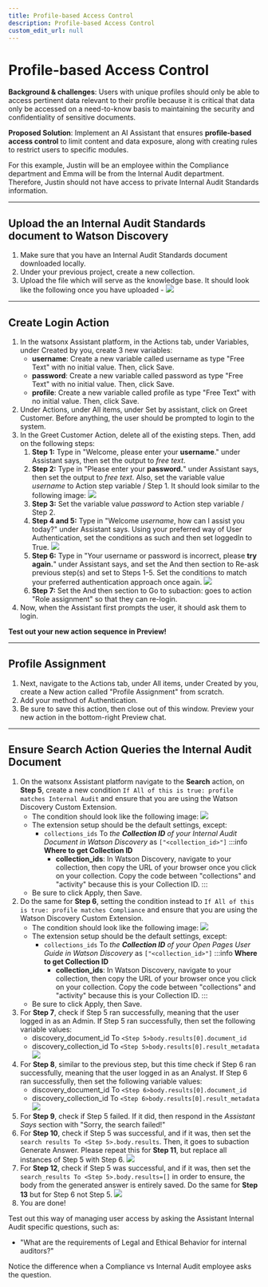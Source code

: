 ```yaml
---
title: Profile-based Access Control
description: Profile-based Access Control
custom_edit_url: null
---
```


# Profile-based Access Control

**Background & challenges**: Users with unique profiles should only be able to access pertinent data relevant to their profile because it is critical that data only be accessed on a need-to-know basis to maintaining the security and confidentiality of sensitive documents.

**Proposed Solution**: Implement an AI Assistant that ensures **profile-based access control** to limit content and data exposure, along with creating rules to restrict users to specific modules.

For this example, Justin will be an employee within the Compliance department and Emma will be from the Internal Audit department. Therefore, Justin should not have access to private Internal Audit Standards information.

---

## Upload the an Internal Audit Standards document to Watson Discovery

1. Make sure that you have an Internal Audit Standards document downloaded locally.
2. Under your previous project, create a new collection.
3. Upload the file which will serve as the knowledge base. It should look like the following once you have uploaded -
   ![](../../assets/screenshots/WD-loading.png)

---

## Create Login Action

1. In the watsonx Assistant platform, in the Actions tab, under Variables, under Created by you, create 3 new variables:
   - **username**: Create a new variable called username as type "Free Text" with no initial value. Then, click Save.
   - **password**: Create a new variable called password as type "Free Text" with no initial value. Then, click Save.
   - **profile**: Create a new variable called profile as type "Free Text" with no initial value. Then, click Save.
2. Under Actions, under All items, under Set by assistant, click on Greet Customer. Before anything, the user should be prompted to login to the system.
3. In the Greet Customer Action, delete all of the existing steps. Then, add on the following steps:
   1. **Step 1:** Type in "Welcome, please enter your **username**." under Assistant says, then set the output to _free text_.
   2. **Step 2:** Type in "Please enter your **password.**" under Assistant says, then set the output to _free text_. Also, set the variable value _username_ to Action step variable / Step 1. It should look similar to the following image:
      ![](../../assets/screenshots/RA-step2.png)
   3. **Step 3:** Set the variable value _password_ to Action step variable / Step 2.
   4. **Step 4 and 5:** Type in "Welcome _username_, how can I assist you today?" under Assistant says. Using your preferred way of User Authentication, set the conditions as such and then set loggedIn to True.
      ![](../../assets/screenshots/RA-step4and5.png)
   5. **Step 6:** Type in "Your username or password is incorrect, please **try again.**" under Assistant says, and set the And then section to Re-ask previous step(s) and set to Steps 1-5. Set the conditions to match your preferred authentication approach once again.
      ![](../../assets/screenshots/RA-step6-new.png)
   6. **Step 7:** Set the And then section to Go to subaction: goes to action "Role assignment" so that they can re-login.
4. Now, when the Assistant first prompts the user, it should ask them to login.

**Test out your new action sequence in Preview!**

---

## Profile Assignment

1. Next, navigate to the Actions tab, under All items, under Created by you, create a New action called "Profile Assignment" from scratch.
2. Add your method of Authentication.
3. Be sure to save this action, then close out of this window. Preview your new action in the bottom-right Preview chat.

---

## Ensure Search Action Queries the Internal Audit Document

1. On the watsonx Assistant platform navigate to the **Search** action, on **Step 5**, create a new condition `If All of this is true: profile matches Internal Audit` and ensure that you are using the Watson Discovery Custom Extension.
   - The condition should look like the following image:
     ![](../../assets/screenshots/internal_audit.png)
   - The extension setup should be the default settings, except:
     - `collections_ids` To _the **Collection ID** of your Internal Audit Document in Watson Discovery_ as `["<collection_id>"]`
       :::info
       **Where to get Collection ID**
       - **collection_ids**: In Watson Discovery, navigate to your collection, then copy the URL of your browser once you click on your collection. Copy the code between "collections" and "activity" because this is your Collection ID.
         :::
   - Be sure to click Apply, then Save.
1. Do the same for **Step 6**, setting the condition instead to `If All of this is true: profile matches Compliance` and ensure that you are using the Watson Discovery Custom Extension.
   - The condition should look like the following image:
     ![](../../assets/screenshots/compliance.png)
   - The extension setup should be the default settings, except:
     - `collections_ids` To _the **Collection ID** of your Open Pages User Guide in Watson Discovery_ as `["<collection_id>"]`
       :::info
       **Where to get Collection ID**
       - **collection_ids**: In Watson Discovery, navigate to your collection, then copy the URL of your browser once you click on your collection. Copy the code between "collections" and "activity" because this is your Collection ID.
         :::
   - Be sure to click Apply, then Save.
1. For **Step 7**, check if Step 5 ran successfully, meaning that the user logged in as an Admin. If Step 5 ran successfully, then set the following variable values:
   - discovery_document_id To `<Step 5>body.results[0].document_id`
   - discovery_collection_id To `<Step 5>body.results[0].result_metadata`
     ![](../../assets/screenshots/search-step7.png)
1. For **Step 8**, similar to the previous step, but this time check if Step 6 ran successfully, meaning that the user logged in as an Analyst. If Step 6 ran successfully, then set the following variable values:
   - discovery_document_id To `<Step 6>body.results[0].document_id`
   - discovery_collection_id To `<Step 6>body.results[0].result_metadata`
     ![](../../assets/screenshots/search-step8.png)
1. For **Step 9**, check if Step 5 failed. If it did, then respond in the _Assistant Says_ section with "Sorry, the search failed!"
1. For **Step 10**, check if Step 5 was successful, and if it was, then set the `search results To <Step 5>.body.results`. Then, it goes to subaction Generate Answer. Please repeat this for **Step 11**, but replace all instances of Step 5 with Step 6.
   ![](../../assets/screenshots/search-step10.png)
1. For **Step 12**, check if Step 5 was successful, and if it was, then set the `search_results To <Step 5>.body.results=[]` in order to ensure, the body from the generated answer is entirely saved. Do the same for **Step 13** but for Step 6 not Step 5.
   ![](../../assets/screenshots/search-step12.png)
1. You are done!

Test out this way of managing user access by asking the Assistant Internal Audit specific questions, such as:

- "What are the requirements of Legal and Ethical Behavior for internal auditors?"

Notice the difference when a Compliance vs Internal Audit employee asks the question.
